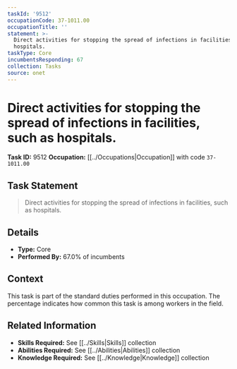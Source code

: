 ```yaml
---
taskId: '9512'
occupationCode: 37-1011.00
occupationTitle: ''
statement: >-
  Direct activities for stopping the spread of infections in facilities, such as
  hospitals.
taskType: Core
incumbentsResponding: 67
collection: Tasks
source: onet
---
```

# Direct activities for stopping the spread of infections in facilities, such as hospitals.

**Task ID:** 9512
**Occupation:** [[../Occupations|Occupation]] with code `37-1011.00`

## Task Statement

> Direct activities for stopping the spread of infections in facilities, such as hospitals.

## Details

- **Type:** Core
- **Performed By:** 67.0% of incumbents

## Context

This task is part of the standard duties performed in this occupation. The percentage indicates how common this task is among workers in the field.

## Related Information

- **Skills Required:** See [[../Skills|Skills]] collection
- **Abilities Required:** See [[../Abilities|Abilities]] collection
- **Knowledge Required:** See [[../Knowledge|Knowledge]] collection
